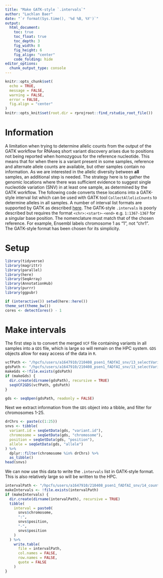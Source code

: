 ```yaml
---
title: "Make GATK-style `.intervals`"
author: "Lachlan Baer"
date: "`r format(Sys.time(), '%d %B, %Y')`"
output:
  html_document:
    toc: true
    toc_float: true
    toc_depth: 3
    fig_width: 8
    fig_height: 6
    fig_align: "center"
    code_folding: hide
editor_options: 
  chunk_output_type: console
---
```


```r
knitr::opts_chunk$set(
  echo = TRUE,
  message = FALSE,
  warning = FALSE,
  error = FALSE, 
  fig.align = "center"
)
knitr::opts_knit$set(root.dir = rprojroot::find_rstudio_root_file())
```

# Information

A limitation when trying to determine allelic counts from the output of the GATK workflow for RNAseq short variant discovery arises due to positions not being reported when homozygous for the reference nucleotide.
This means that for when there is a variant present in some samples, reference and alternate allele counts are available, but other samples contain no information.
As we are interested in the allelic diversity between **all** samples, an additional step is needed.
The strategy here is to gather the genomic locations where there was sufficient evidence to suggest single nucleotide variation (SNV) in at least one sample, as determined by the GATK workflow.
The following code converts these locations into a GATK-style interval list which can be used with GATK tool `CollectAllelicCounts` to determine alleles in all samples.
A number of interval list formats are supported by GATK as described [here](https://gatk.broadinstitute.org/hc/en-us/articles/360035531852-Intervals-and-interval-lists).
The GATK-style `.intervals` is poorly described but requires the format `<chr>:<start>-<end>` e.g. `1:1367-1367` for a singular base position. 
The nomenclature must match that of the chosen reference. 
For example, Ensembl labels chromosome 1 as "1", not "chr1".
The GATK-style format has been chosen for its simplicity.

# Setup 

```r
library(tidyverse)
library(magrittr)
library(parallel)
library(here)
library(SeqArray)
library(AnnotationHub)
library(purrr)
library(ggpubr)
```

```r
if (interactive()) setwd(here::here())
theme_set(theme_bw())
cores <- detectCores() - 1
```

# Make intervals

The first step is to convert the merged `VCF` file containing variants in all samples into a `GDS` file, which is large so will remain on the HPC system.
`GDS` objects allow for easy access of the data in `R`.

```r
vcfPath <- "/hpcfs/users/a1647910/210408_psen1_fADfAI_snv/13_selectVariants/mergedVcf/mergedVcf.vcf.gz"
gdsPath <- "/hpcfs/users/a1647910/210408_psen1_fADfAI_snv/13_selectVariants/gds/mergedGds.gds"
makeGds <-!file.exists(gdsPath)
if (makeGds) {
  dir.create(dirname(gdsPath), recursive = TRUE)
  seqVCF2GDS(vcfPath, gdsPath)
}
```

```r
gds <- seqOpen(gdsPath, readonly = FALSE)
```

Next we extract information from the `GDS` object into a tibble, and filter for chromosomes 1-25.

```r
drChrs <- paste(c(1:25))
snvs <- tibble(
  variant.id = seqGetData(gds, "variant.id"),
  chromosome = seqGetData(gds, "chromosome"),
  position = seqGetData(gds, "position"),
  allele = seqGetData(gds, "allele")
) %>%
  dplyr::filter(chromosome %in% drChrs) %>%
  as_tibble()
head(snvs)
```

We can now use this data to write the `.intervals` list in GATK-style format.
This is also relatively large so will be written to the HPC.

```r
intervalPath <- "/hpcfs/users/a1647910/210408_psen1_fADfAI_snv/14_countAlleles/intervals/snvs.intervals"
makeIntervals <- !file.exists(intervalPath)
if (makeIntervals) {
  dir.create(dirname(intervalPath), recursive = TRUE)
  tibble(
    interval = paste0(
      snvs$chromosome,
      ":",
      snvs$position,
      "-",
      snvs$position
    )
  ) %>%
    write.table(
      file = intervalPath,
      col.names = FALSE,
      row.names = FALSE,
      quote = FALSE
    )
}
```
